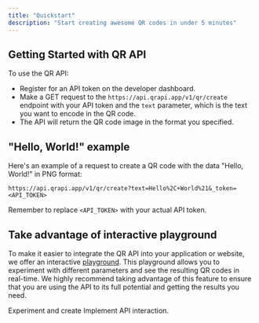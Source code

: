 ```yaml
---
title: "Quickstart"
description: "Start creating awesome QR codes in under 5 minutes"
---
```


## Getting Started with QR API

To use the QR API:

- Register for an API token on the developer dashboard.
- Make a GET request to the `https://api.qrapi.app/v1/qr/create` endpoint with your API token and the `text` parameter, which is the text you want to encode in the QR code.
- The API will return the QR code image in the format you specified.

## "Hello, World!" example

Here's an example of a request to create a QR code with the data "Hello, World!" in PNG format:

```
https://api.qrapi.app/v1/qr/create?text=Hello%2C+World%21&_token=<API_TOKEN>
```

Remember to replace `<API_TOKEN>` with your actual API token.

## Take advantage of interactive playground

To make it easier to integrate the QR API into your application or website, we offer an interactive [playground](https://qrapi.app/playground).
This playground allows you to experiment with different parameters and see the resulting QR codes in real-time.
We highly recommend taking advantage of this feature to ensure that you are using the API to its full potential
and getting the results you need.

<CardGroup>

<Card title="Playground" icon="qrcode" href="https://qrapi.app/playground">
  Experiment and create
</Card>

<Card title="API reference" icon="square-code" href="/api-reference">
  Implement API interaction.
</Card>

</CardGroup>

